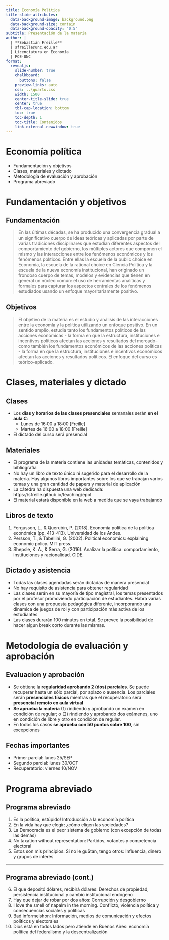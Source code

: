 ```yaml
---
title: Economía Política
title-slide-attributes:
  data-background-image: background.png
  data-background-size: contain
  data-background-opacity: "0.5"
subtitle: Presentación de la materia
author: |
  | **Sebastián Freille**
  | sfreille@unc.edu.ar
  | Licenciatura en Economía
  | FCE-UNC
format:
  revealjs:
    slide-number: true
    chalkboard:
      buttons: false
    preview-links: auto
    css: ..\quarto.css
    width: 1500
    center-title-slide: true
    center: true
    tbl-cap-location: bottom	
    toc: true
    toc-depth: 1
    toc-title: Contenidos
    link-external-newwindow: true
---
```


# **Economía política** {background="#CAA811"}

- Fundamentación y objetivos
- Clases, materiales y dictado
- Metodología de evaluación y aprobación
- Programa abreviado

# **Fundamentación y objetivos** {background="#CAA811"}

## Fundamentación

> En las últimas décadas, se ha producido una convergencia gradual a un significativo cuerpo de ideas teóricas y aplicadas por parte de varias tradiciones disciplinares que estudian diferentes aspectos del comportamiento del gobierno, los múltiples actores que componen el mismo y las interacciones entre los fenómenos económicos y los fenómenos políticos. Entre ellas la escuela de la public choice en Economía, la escuela de la rational choice en Ciencia Política y la escuela   de la nueva economía institucional, han originado un frondoso cuerpo de temas, modelos y evidencias que tienen en general un núcleo común: el uso de herramientas analíticas y formales para capturar los aspectos centrales de los fenómenos estudiados usando un enfoque mayoritariamente positivo.

## Objetivos

> El objetivo de la materia es el estudio y análisis de las interacciones entre la economía y la política utilizando un enfoque positivo. En un sentido amplio, estudia tanto los fundamentos políticos de las acciones económicas - la forma en que la estructura, instituciones e incentivos políticos afectan las acciones y resultados del mercado-- como también los fundamentos económicos de las acciones políticas - la forma en que la estructura, instituciones e incentivos económicos afectan las acciones y resultados políticos. El enfoque del curso es teórico-aplicado.

# **Clases, materiales y dictado** {background="#CAA811"}

## Clases

- Los **días y horarios de las clases presenciales** semanales serán
  **en el aula C**:
  - Lunes de 16:00 a 18:00 [Freille]
  - Martes de 16:00 a 18:00 [Freille]
- El dictado del curso será presencial 

## Materiales

- El programa de la materia contiene las unidades temáticas, contenidos y bibliografía
- No hay un libro de texto único ni sugerido para el desarrollo de la materia. Hay algunos libros importantes sobre los que se trabajan varios temas y una gran cantidad de papers y material de aplicación
- La cátedra ha dispuesta una web dedicada: https://sfreille.github.io/teaching/epol
- El material estará disponible en la web a medida que se vaya trabajando

## Libros de texto

1. Fergusson, L., & Querubín, P. (2018). Economía política de la política económica (pp. 413-413). Universidad de los Andes.
2. Persson, T., & Tabellini, G. (2002). Political economics: explaining economic policy. MIT press.
3. Shepsle, K. A., & Serra, G. (2016). Analizar la política: comportamiento, instituciones y racionalidad. CIDE.

## Dictado y asistencia

- Todas las clases agendadas serán dictadas de manera presencial 
- No hay requisito de asistencia para obtener regularidad
- Las clases serán en su mayoría de tipo magistral, los temas
  presentados por el profesor promoviendo participación de
  estudiantes. Habrá varias clases con una propuesta pedagógica
  diferente, incorporando una dinamica de juegos de rol y con
  participación más activa de los estudiantes
- Las clases durarán 100 minutos en total. Se prevee la posibilidad de hacer algun break corto durante las mismas. 

# **Metodología de evaluación y aprobación** {background="#CAA811"}

## Evaluacion y aprobación

- Se obtiene la **regularidad aprobando 2 (dos) parciales**. Se puede recuperar hasta un sólo parcial, por aplazo o ausencia. Los parciales serán **presenciales físicos** mientras que el recuperatorio será **presencial remoto en aula virtual**
- **Se aprueba la materia** (1) rindiendo y aprobando un examen en condición de regular; o (2) rindiendo y aprobando dos exámenes, uno en condición de libre y otro en condición de regular.
- En todos los casos **se aprueba con 50 puntos sobre 100**, sin excepciones

## Fechas importantes

- Primer parcial: lunes 25/SEP
- Segundo parcial: lunes 30/OCT
- Recuperatorio: viernes 10/NOV 

# **Programa abreviado** {background="#CAA811"}

## Programa abreviado

1. Es la política, estúpido! Introducción a la economía política
2. En la vida hay que elegir: ¿cómo eligen las sociedades?
3. La Democracia es el peor sistema de gobierno (con excepción de todas las demás)
4. No taxation without representation: Partidos, votantes y competencia electoral
5. Estos son mis principios. Si no le gu$tan, tengo otros: Influencia, dinero y grupos de interés

---

## Programa abreviado (cont.)

6. El que depositó dólares, recibirá dólares: Derechos de propiedad, persistencia institucional y cambio institucional endógeno
7. Hay que dejar de robar por dos años: Corrupción y desgobierno
8. I love the smell of napalm in the morning. Conflicto, violencia política y consecuencias sociales y políticas
9. Bad informeishon: Información, medios de comunicación y efectos políticos y electorales
10. Dios está en todos lados pero atiende en Buenos Aires: economía política del federalismo y la descentralización
